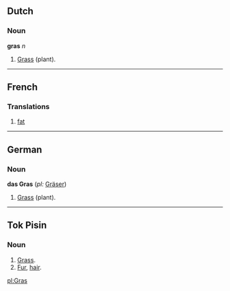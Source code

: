 ==Dutch==
===Noun===
'''gras''' ''n''

#[[Grass]] (plant).

----
==French==
===Translations===

#[[fat]]

----
==German==
===Noun===
'''das Gras''' (''pl:'' [[Gräser]])

#[[Grass]] (plant).

----
==Tok Pisin==
===Noun===
# [[Grass]].
# [[Fur]], [[hair]].

[[pl:Gras]]